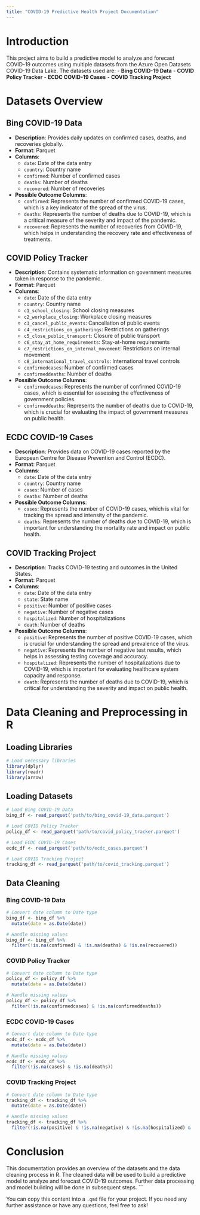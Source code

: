 ```yaml
---
title: "COVID-19 Predictive Health Project Documentation"
---
```


# Introduction

This project aims to build a predictive model to analyze and forecast COVID-19 outcomes using multiple datasets from the Azure Open Datasets COVID-19 Data Lake. The datasets used are: - **Bing COVID-19 Data** - **COVID Policy Tracker** - **ECDC COVID-19 Cases** - **COVID Tracking Project**

# Datasets Overview

## Bing COVID-19 Data

-   **Description**: Provides daily updates on confirmed cases, deaths, and recoveries globally.
-   **Format**: Parquet
-   **Columns**:
    -   `date`: Date of the data entry
    -   `country`: Country name
    -   `confirmed`: Number of confirmed cases
    -   `deaths`: Number of deaths
    -   `recovered`: Number of recoveries
-   **Possible Outcome Columns**:
    -   `confirmed`: Represents the number of confirmed COVID-19 cases, which is a key indicator of the spread of the virus.
    -   `deaths`: Represents the number of deaths due to COVID-19, which is a critical measure of the severity and impact of the pandemic.
    -   `recovered`: Represents the number of recoveries from COVID-19, which helps in understanding the recovery rate and effectiveness of treatments.

## COVID Policy Tracker

-   **Description**: Contains systematic information on government measures taken in response to the pandemic.
-   **Format**: Parquet
-   **Columns**:
    -   `date`: Date of the data entry
    -   `country`: Country name
    -   `c1_school_closing`: School closing measures
    -   `c2_workplace_closing`: Workplace closing measures
    -   `c3_cancel_public_events`: Cancellation of public events
    -   `c4_restrictions_on_gatherings`: Restrictions on gatherings
    -   `c5_close_public_transport`: Closure of public transport
    -   `c6_stay_at_home_requirements`: Stay-at-home requirements
    -   `c7_restrictions_on_internal_movement`: Restrictions on internal movement
    -   `c8_international_travel_controls`: International travel controls
    -   `confirmedcases`: Number of confirmed cases
    -   `confirmeddeaths`: Number of deaths
-   **Possible Outcome Columns**:
    -   `confirmedcases`: Represents the number of confirmed COVID-19 cases, which is essential for assessing the effectiveness of government policies.
    -   `confirmeddeaths`: Represents the number of deaths due to COVID-19, which is crucial for evaluating the impact of government measures on public health.

## ECDC COVID-19 Cases

-   **Description**: Provides data on COVID-19 cases reported by the European Centre for Disease Prevention and Control (ECDC).
-   **Format**: Parquet
-   **Columns**:
    -   `date`: Date of the data entry
    -   `country`: Country name
    -   `cases`: Number of cases
    -   `deaths`: Number of deaths
-   **Possible Outcome Columns**:
    -   `cases`: Represents the number of COVID-19 cases, which is vital for tracking the spread and intensity of the pandemic.
    -   `deaths`: Represents the number of deaths due to COVID-19, which is important for understanding the mortality rate and impact on public health.

## COVID Tracking Project

-   **Description**: Tracks COVID-19 testing and outcomes in the United States.
-   **Format**: Parquet
-   **Columns**:
    -   `date`: Date of the data entry
    -   `state`: State name
    -   `positive`: Number of positive cases
    -   `negative`: Number of negative cases
    -   `hospitalized`: Number of hospitalizations
    -   `death`: Number of deaths
-   **Possible Outcome Columns**:
    -   `positive`: Represents the number of positive COVID-19 cases, which is crucial for understanding the spread and prevalence of the virus.
    -   `negative`: Represents the number of negative test results, which helps in assessing testing coverage and accuracy.
    -   `hospitalized`: Represents the number of hospitalizations due to COVID-19, which is important for evaluating healthcare system capacity and response.
    -   `death`: Represents the number of deaths due to COVID-19, which is critical for understanding the severity and impact on public health.

# Data Cleaning and Preprocessing in R

## Loading Libraries

``` r
# Load necessary libraries
library(dplyr)
library(readr)
library(arrow)
```

## Loading Datasets

``` r
# Load Bing COVID-19 Data
bing_df <- read_parquet('path/to/bing_covid-19_data.parquet')

# Load COVID Policy Tracker
policy_df <- read_parquet('path/to/covid_policy_tracker.parquet')

# Load ECDC COVID-19 Cases
ecdc_df <- read_parquet('path/to/ecdc_cases.parquet')

# Load COVID Tracking Project
tracking_df <- read_parquet('path/to/covid_tracking.parquet')
```

## Data Cleaning

### Bing COVID-19 Data

``` r
# Convert date column to Date type
bing_df <- bing_df %>%
  mutate(date = as.Date(date))

# Handle missing values
bing_df <- bing_df %>%
  filter(!is.na(confirmed) & !is.na(deaths) & !is.na(recovered))
```

### COVID Policy Tracker

``` r
# Convert date column to Date type
policy_df <- policy_df %>%
  mutate(date = as.Date(date))

# Handle missing values
policy_df <- policy_df %>%
  filter(!is.na(confirmedcases) & !is.na(confirmeddeaths))
```

### ECDC COVID-19 Cases

``` r
# Convert date column to Date type
ecdc_df <- ecdc_df %>%
  mutate(date = as.Date(date))

# Handle missing values
ecdc_df <- ecdc_df %>%
  filter(!is.na(cases) & !is.na(deaths))
```

### COVID Tracking Project

``` r
# Convert date column to Date type
tracking_df <- tracking_df %>%
  mutate(date = as.Date(date))

# Handle missing values
tracking_df <- tracking_df %>%
  filter(!is.na(positive) & !is.na(negative) & !is.na(hospitalized) & !is.na(death))
```

# Conclusion

This documentation provides an overview of the datasets and the data cleaning process in R. The cleaned data will be used to build a predictive model to analyze and forecast COVID-19 outcomes. Further data processing and model building will be done in subsequent steps. \`\`\`

You can copy this content into a `.qmd` file for your project. If you need any further assistance or have any questions, feel free to ask!
